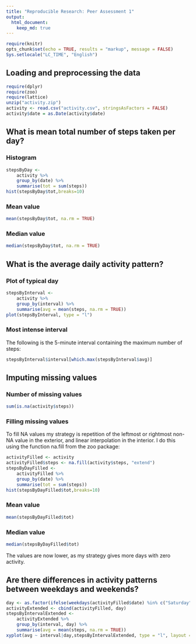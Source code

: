 ```yaml
---
title: "Reproducible Research: Peer Assessment 1"
output: 
  html_document:
    keep_md: true
---
```


```r
require(knitr)
opts_chunk$set(echo = TRUE, results = "markup", message = FALSE)
Sys.setlocale("LC_TIME", "English")
```

## Loading and preprocessing the data
```r
require(dplyr)
require(zoo)
require(lattice)
unzip("activity.zip")
activity <- read.csv("activity.csv", stringsAsFactors = FALSE)
activity$date = as.Date(activity$date)
```

## What is mean total number of steps taken per day?

### Histogram
```r
stepsByDay <-
    activity %>%
    group_by(date) %>%
    summarise(tot = sum(steps))
hist(stepsByDay$tot,breaks=10)
```

### Mean value
```r
mean(stepsByDay$tot, na.rm = TRUE)
```

### Median value
```r
median(stepsByDay$tot, na.rm = TRUE)
```

## What is the average daily activity pattern?

### Plot of typical day
```r
stepsByInterval <-
    activity %>%
    group_by(interval) %>%
    summarise(avg = mean(steps, na.rm = TRUE))
plot(stepsByInterval, type = "l")
```

### Most intense interval
The following is the 5-minute interval containing the maximum number of steps:
```r
stepsByInterval$interval[which.max(stepsByInterval$avg)]
```

## Imputing missing values

### Number of missing values
```r
sum(is.na(activity$steps))
```

### Filling missing values
To fill NA values my strategy is repetition of the leftmost or rightmost non-NA value in the exterior, and linear interpolation in the interior. I do this using the function na.fill from the zoo package:
```r
activityFilled <- activity
activityFilled$steps <- na.fill(activity$steps, "extend")
stepsByDayFilled <-
    activityFilled %>%
    group_by(date) %>%
    summarise(tot = sum(steps))
hist(stepsByDayFilled$tot,breaks=10)
```

### Mean value
```r
mean(stepsByDayFilled$tot)
```

### Median value
```r
median(stepsByDayFilled$tot)
```

The values are now lower, as my strategy gives more days with zero activity.

## Are there differences in activity patterns between weekdays and weekends?
```r
day <- as.factor(ifelse(weekdays(activityFilled$date) %in% c("Saturday","Sunday"), "Weekend", "Weekday"))
activityExtended <- cbind(activityFilled, day)
stepsByIntervalExtended <-
    activityExtended %>%
    group_by(interval, day) %>%
    summarise(avg = mean(steps, na.rm = TRUE))
xyplot(avg ~ interval|day,stepsByIntervalExtended, type = "l", layout = c(1,2))
```